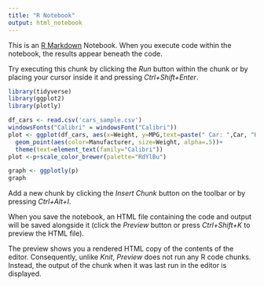 ---
title: "R Notebook"
output: html_notebook
---

This is an [R Markdown](http://rmarkdown.rstudio.com) Notebook. When you execute code within the notebook, the results appear beneath the code. 

Try executing this chunk by clicking the *Run* button within the chunk or by placing your cursor inside it and pressing *Ctrl+Shift+Enter*. 

```{r}
library(tidyverse)
library(ggplot2)
library(plotly)

df_cars <- read.csv('cars_sample.csv')
windowsFonts("Calibri" = windowsFont("Calibri"))
plot <- ggplot(df_cars, aes(x=Weight, y=MPG,text=paste(" Car: ",Car, "Horsepower: " , Horsepower)))+
  geom_point(aes(color=Manufacturer, size=Weight, alpha=.5))+
  theme(text=element_text(family="Calibri"))
plot <-p+scale_color_brewer(palette="RdYlBu")

graph <- ggplotly(p)
graph

```

Add a new chunk by clicking the *Insert Chunk* button on the toolbar or by pressing *Ctrl+Alt+I*.

When you save the notebook, an HTML file containing the code and output will be saved alongside it (click the *Preview* button or press *Ctrl+Shift+K* to preview the HTML file).

The preview shows you a rendered HTML copy of the contents of the editor. Consequently, unlike *Knit*, *Preview* does not run any R code chunks. Instead, the output of the chunk when it was last run in the editor is displayed.
